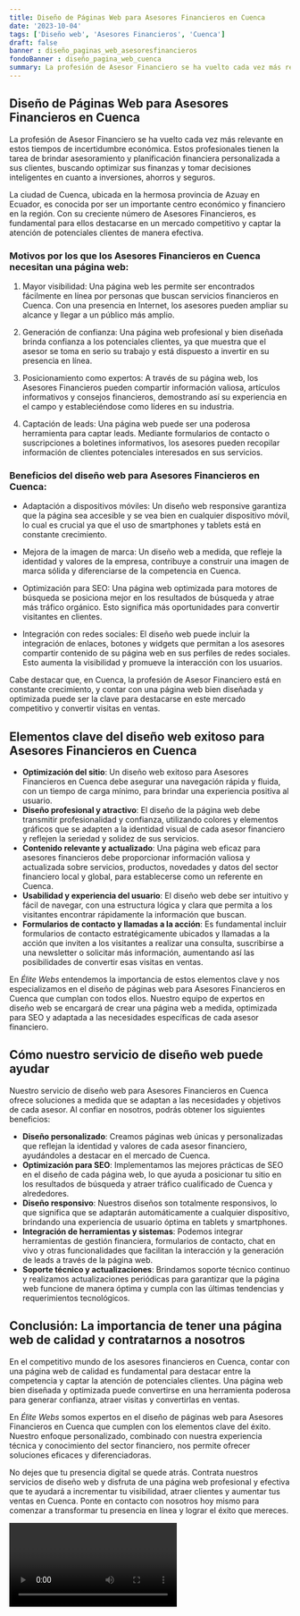 ```yaml
---
title: Diseño de Páginas Web para Asesores Financieros en Cuenca
date: '2023-10-04'
tags: ['Diseño web', 'Asesores Financieros', 'Cuenca']
draft: false
banner : diseño_paginas_web_asesoresfinancieros
fondoBanner : diseño_pagina_web_cuenca
summary: La profesión de Asesor Financiero se ha vuelto cada vez más relevante en estos tiempos de incertidumbre económica. Estos profesionales tienen la tarea de brindar asesoramiento y planificación financiera personalizada a sus clientes, buscando optimizar sus finanzas y tomar decisiones inteligentes en cuanto a inversiones, ahorros y seguros.
---
```


## Diseño de Páginas Web para Asesores Financieros en Cuenca

La profesión de Asesor Financiero se ha vuelto cada vez más relevante en estos tiempos de incertidumbre económica. Estos profesionales tienen la tarea de brindar asesoramiento y planificación financiera personalizada a sus clientes, buscando optimizar sus finanzas y tomar decisiones inteligentes en cuanto a inversiones, ahorros y seguros.

La ciudad de Cuenca, ubicada en la hermosa provincia de Azuay en Ecuador, es conocida por ser un importante centro económico y financiero en la región. Con su creciente número de Asesores Financieros, es fundamental para ellos destacarse en un mercado competitivo y captar la atención de potenciales clientes de manera efectiva.

### Motivos por los que los Asesores Financieros en Cuenca necesitan una página web:

1. Mayor visibilidad: Una página web les permite ser encontrados fácilmente en línea por personas que buscan servicios financieros en Cuenca. Con una presencia en Internet, los asesores pueden ampliar su alcance y llegar a un público más amplio.

2. Generación de confianza: Una página web profesional y bien diseñada brinda confianza a los potenciales clientes, ya que muestra que el asesor se toma en serio su trabajo y está dispuesto a invertir en su presencia en línea.

3. Posicionamiento como expertos: A través de su página web, los Asesores Financieros pueden compartir información valiosa, artículos informativos y consejos financieros, demostrando así su experiencia en el campo y estableciéndose como líderes en su industria.

4. Captación de leads: Una página web puede ser una poderosa herramienta para captar leads. Mediante formularios de contacto o suscripciones a boletines informativos, los asesores pueden recopilar información de clientes potenciales interesados en sus servicios.

### Beneficios del diseño web para Asesores Financieros en Cuenca:

- Adaptación a dispositivos móviles: Un diseño web responsive garantiza que la página sea accesible y se vea bien en cualquier dispositivo móvil, lo cual es crucial ya que el uso de smartphones y tablets está en constante crecimiento.

- Mejora de la imagen de marca: Un diseño web a medida, que refleje la identidad y valores de la empresa, contribuye a construir una imagen de marca sólida y diferenciarse de la competencia en Cuenca.

- Optimización para SEO: Una página web optimizada para motores de búsqueda se posiciona mejor en los resultados de búsqueda y atrae más tráfico orgánico. Esto significa más oportunidades para convertir visitantes en clientes.

- Integración con redes sociales: El diseño web puede incluir la integración de enlaces, botones y widgets que permitan a los asesores compartir contenido de su página web en sus perfiles de redes sociales. Esto aumenta la visibilidad y promueve la interacción con los usuarios.

Cabe destacar que, en Cuenca, la profesión de Asesor Financiero está en constante crecimiento, y contar con una página web bien diseñada y optimizada puede ser la clave para destacarse en este mercado competitivo y convertir visitas en ventas.

<GifSeo />

<Cta />

## Elementos clave del diseño web exitoso para Asesores Financieros en Cuenca

- **Optimización del sitio**: Un diseño web exitoso para Asesores Financieros en Cuenca debe asegurar una navegación rápida y fluida, con un tiempo de carga mínimo, para brindar una experiencia positiva al usuario.
- **Diseño profesional y atractivo**: El diseño de la página web debe transmitir profesionalidad y confianza, utilizando colores y elementos gráficos que se adapten a la identidad visual de cada asesor financiero y reflejen la seriedad y solidez de sus servicios.
- **Contenido relevante y actualizado**: Una página web eficaz para asesores financieros debe proporcionar información valiosa y actualizada sobre servicios, productos, novedades y datos del sector financiero local y global, para establecerse como un referente en Cuenca.
- **Usabilidad y experiencia del usuario**: El diseño web debe ser intuitivo y fácil de navegar, con una estructura lógica y clara que permita a los visitantes encontrar rápidamente la información que buscan.
- **Formularios de contacto y llamadas a la acción**: Es fundamental incluir formularios de contacto estratégicamente ubicados y llamadas a la acción que inviten a los visitantes a realizar una consulta, suscribirse a una newsletter o solicitar más información, aumentando así las posibilidades de convertir esas visitas en ventas.

En *Élite Webs* entendemos la importancia de estos elementos clave y nos especializamos en el diseño de páginas web para Asesores Financieros en Cuenca que cumplan con todos ellos. Nuestro equipo de expertos en diseño web se encargará de crear una página web a medida, optimizada para SEO y adaptada a las necesidades específicas de cada asesor financiero.

## Cómo nuestro servicio de diseño web puede ayudar

Nuestro servicio de diseño web para Asesores Financieros en Cuenca ofrece soluciones a medida que se adaptan a las necesidades y objetivos de cada asesor. Al confiar en nosotros, podrás obtener los siguientes beneficios:

- **Diseño personalizado**: Creamos páginas web únicas y personalizadas que reflejan la identidad y valores de cada asesor financiero, ayudándoles a destacar en el mercado de Cuenca.
- **Optimización para SEO**: Implementamos las mejores prácticas de SEO en el diseño de cada página web, lo que ayuda a posicionar tu sitio en los resultados de búsqueda y atraer tráfico cualificado de Cuenca y alrededores.
- **Diseño responsivo**: Nuestros diseños son totalmente responsivos, lo que significa que se adaptarán automáticamente a cualquier dispositivo, brindando una experiencia de usuario óptima en tablets y smartphones.
- **Integración de herramientas y sistemas**: Podemos integrar herramientas de gestión financiera, formularios de contacto, chat en vivo y otras funcionalidades que facilitan la interacción y la generación de leads a través de la página web.
- **Soporte técnico y actualizaciones**: Brindamos soporte técnico continuo y realizamos actualizaciones periódicas para garantizar que la página web funcione de manera óptima y cumpla con las últimas tendencias y requerimientos tecnológicos.

## Conclusión: La importancia de tener una página web de calidad y contratarnos a nosotros

En el competitivo mundo de los asesores financieros en Cuenca, contar con una página web de calidad es fundamental para destacar entre la competencia y captar la atención de potenciales clientes. Una página web bien diseñada y optimizada puede convertirse en una herramienta poderosa para generar confianza, atraer visitas y convertirlas en ventas.

En *Élite Webs* somos expertos en el diseño de páginas web para Asesores Financieros en Cuenca que cumplen con los elementos clave del éxito. Nuestro enfoque personalizado, combinado con nuestra experiencia técnica y conocimiento del sector financiero, nos permite ofrecer soluciones eficaces y diferenciadoras.

No dejes que tu presencia digital se quede atrás. Contrata nuestros servicios de diseño web y disfruta de una página web profesional y efectiva que te ayudará a incrementar tu visibilidad, atraer clientes y aumentar tus ventas en Cuenca. Ponte en contacto con nosotros hoy mismo para comenzar a transformar tu presencia en línea y lograr el éxito que mereces.

<Video />

<CtaBot job='Asesores Financieros' city='Cuenca'/>

<Gmaps query='Cuenca+españa+maps' />